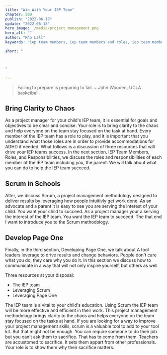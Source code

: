 ```yaml
---
title: "Win With Your IEP Team"
chapter: 300
publish: "2022-06-18"
update: "2022-06-18"
hero_image: ./media/project_management.png 
hero_alt: ""
author: "Rho Lall"
keywords: "iep team members, iep team members and roles, iep team members roles and responsibilities, accomodations for adhd, scrum in schools, accomodations for students with adhd, accommodations for adhd elementary students"

short: "



"

---
```


>Failing to prepare is preparing to fail. ~ John Wooden, UCLA basketball.

## Bring Clarity to Chaos
 
As a project manager for your child's IEP team, it is essential for goals and objectives to be clear and concise. Your role is to bring clarity to the chaos and help everyone on the team stay focused on the task at hand. Every member of the IEP team has a role to play, and it is important that you understand what those roles are in order to provide accommodations for ADHD if needed. What follows is a discussion of three resources that will drive your IEP teams success. In the next section, IEP Team Members, Roles, and Responsibilities, we discuss the roles and responsibilities of each member of the IEP team including you, the parent. We will talk about what you can do to help the IEP team succeed. 

## Scrum in Schools

After, we discuss Scrum, a project management methodology designed to deliver results by leveraging how people intuitivly get work done. As an advocate and a parent it is easy to see you are serving the interest of your child. You want your child to succeed. As a project manager your a serving the interest of the IEP team. You want the IEP team to succeed. The that end I want to introduce you to the Scrum methodology.

## Develop Page One

Finally, in the third section, Developing Page One, we talk about A tool leaders leverage to drive results and change behaviors. People don't care what you do, they care why you do it. In this section we discuss how to communicate in a way that will not only inspire yourself, but others as well.


Three resources at your disposal:
- The IEP team
- Leveraging Scrum
- Leveraging Page One

The IEP team is a vital to your child's education. Using Scrum the IEP team will be more effective and efficient in their work. This project management methodology brings clarity to the chaos and helps everyone on the team stay focused on the tasks at hand. If you are looking for a way to improve your project management skills, scrum is a valuable tool to add to your tool kit. But that might not be enough. You can require someone to do their job but you can’t ask them to sacrifice. That has to come from them. Teachers are accustomed to sacrifice. It sets them appart from other professionals. Your role is to show them why their sacrifice matters.
